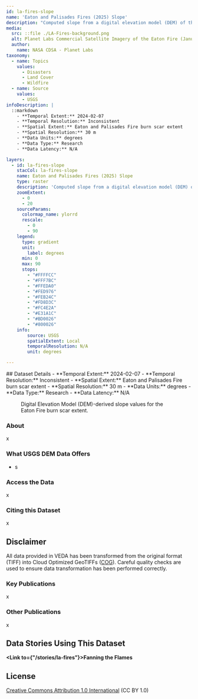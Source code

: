 ```yaml
---
id: la-fires-slope
name: 'Eaton and Palisades Fires (2025) Slope'
description: "Computed slope from a digital elevation model (DEM) of the 2025 Palisades and Eaton Fires' burn scar extent."
media:
  src: ::file ./LA-Fires-background.png
  alt: Planet Labs Commercial Satellite Imagery of the Eaton Fire (January 9, 2025).
  author:
    name: NASA CDSA - Planet Labs
taxonomy:
  - name: Topics
    values:
      - Disasters
      - Land Cover
      - Wildfire
  - name: Source
    values:
      - USGS
infoDescription: |
  ::markdown
    - **Temporal Extent:** 2024-02-07
    - **Temporal Resolution:** Inconsistent
    - **Spatial Extent:** Eaton and Palisades Fire burn scar extent
    - **Spatial Resolution:** 30 m
    - **Data Units:** degrees
    - **Data Type:** Research
    - **Data Latency:** N/A

layers:
  - id: la-fires-slope
    stacCol: la-fires-slope
    name: Eaton and Palisades Fires (2025) Slope
    type: raster
    description: 'Computed slope from a digital elevation model (DEM) of the 2025 Palisades and Eaton Fires burn scar extent.'
    zoomExtent:
      - 0
      - 20
    sourceParams:
      colormap_name: ylorrd    
      rescale:
        - 0
        - 90
    legend:
      type: gradient
      unit:
        label: degrees
      min: 0
      max: 90
      stops: 
        - "#FFFFCC"
        - "#FFF7BC"
        - "#FFEDA0"
        - "#FED976"
        - "#FEB24C"
        - "#FD8D3C"
        - "#FC4E2A"
        - "#E31A1C"
        - "#BD0026"
        - "#800026"
    info:
        source: USGS
        spatialExtent: Local
        temporalResolution: N/A
        unit: degrees

---
```


<Block>
  <Prose>
  ## Dataset Details
    - **Temporal Extent:** 2024-02-07
    - **Temporal Resolution:** Inconsistent
    - **Spatial Extent:** Eaton and Palisades Fire burn scar extent
    - **Spatial Resolution:** 30 m
    - **Data Units:** degrees
    - **Data Type:** Research
    - **Data Latency:** N/A
  </Prose>
<Figure>
  <Map
    datasetId='la-fires-slope'
    layerId='la-fires-slope'
    dateTime='2025-01-09'
    zoom={9.5}
    center={[-118.1041, 34.1966]}
  />
  <Caption
    attrAuthor='NASA'
    attrUrl='https://nasa.gov/'
  >
    Digital Elevation Model (DEM)-derived slope values for the Eaton Fire burn scar extent.
  </Caption>
</Figure>
</Block>

<Block>
  <Prose>

  ### About

  x
  
  </Prose>
</Block>

<Block>
  
  <Prose>

  ### What USGS DEM Data Offers

  * s
  </Prose>
</Block>

<Block>
  <Prose>
  
  ### Access the Data

  x

  </Prose>
</Block>

<Block>
  <Prose>
    
  ### Citing this Dataset

  x

  </Prose>
</Block>

<Block>
  <Prose>
  
  ## Disclaimer

  All data provided in VEDA has been transformed from the original format (TIFF) into Cloud Optimized GeoTIFFs ([COG](https://www.cogeo.org)). Careful quality checks are used to ensure data transformation has been performed correctly.  
  
  </Prose>
</Block>

<Block>
  <Prose>

  ### Key Publications
  
  x
  
  </Prose>
</Block>

<Block>
  <Prose>

  ### Other Publications
  
  x

  </Prose>
</Block>

<Block>
  <Prose>
  
  ## Data Stories Using This Dataset
  
  **<Link to={"/stories/la-fires"}>Fanning the Flames</Link>**

  </Prose>
</Block>

<Block>
  <Prose>
  
  ## License
  
  [Creative Commons Attribution 1.0 International](https://creativecommons.org/publicdomain/zero/1.0/legalcode) (CC BY 1.0)

  </Prose>
</Block>

